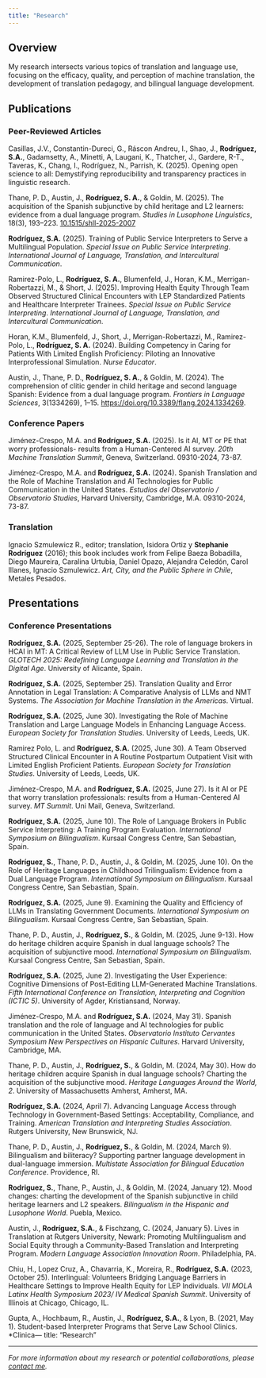 ```yaml
---
title: "Research"
---
```


## Overview

My research intersects various topics of translation and language use, focusing on the efficacy, quality, and perception of machine translation, the development of translation pedagogy, and bilingual language development.

## Publications

### Peer-Reviewed Articles

Casillas, J.V., Constantin-Dureci, G., Ráscon Andreu, I., Shao, J., **Rodríguez, S.A.**, Gadamsetty, A., Minetti, A, Laugani, K., Thatcher, J., Gardere, R-T., Taveras, K., Chang, I., Rodríguez, N., Parrish, K. (2025). Opening open science to all: Demystifying reproducibility and transparency practices in linguistic research.

Thane, P. D., Austin, J., **Rodríguez, S. A.**, & Goldin, M. (2025). The acquisition of the Spanish subjunctive by child heritage and L2 learners: evidence from a dual language program. *Studies in Lusophone Linguistics*, 18(3), 193–223. [10.1515/shll-2025-2007](https://doi.org/10.1515/shll-2025-2007)

**Rodríguez, S.A.** (2025). Training of Public Service Interpreters to Serve a Multilingual Population. *Special Issue on Public Service Interpreting*. *International Journal of Language, Translation, and Intercultural Communication*.

Ramirez-Polo, L., **Rodríguez, S. A.**, Blumenfeld, J., Horan, K.M., Merrigan-Robertazzi, M., & Short, J. (2025). Improving Health Equity Through Team Observed Structured Clinical Encounters with LEP Standardized Patients and Healthcare Interpreter Trainees. *Special Issue on Public Service Interpreting*. *International Journal of Language, Translation, and Intercultural Communication*.

Horan, K.M., Blumenfeld, J., Short, J., Merrigan-Robertazzi, M., Ramirez-Polo, L., **Rodríguez, S. A.** (2024). Building Competency in Caring for Patients With Limited English Proficiency: Piloting an Innovative Interprofessional Simulation. *Nurse Educator*.

Austin, J., Thane, P. D., **Rodríguez, S. A.**, & Goldin, M. (2024). The comprehension of clitic gender in child heritage and second language Spanish: Evidence from a dual language program. *Frontiers in Language Sciences*, 3(1334269), 1–15. [https://doi.org/10.3389/flang.2024.1334269](https://doi.org/10.3389/flang.2024.1334269).

### Conference Papers

Jiménez-Crespo, M.A. and **Rodríguez, S.A.** (2025). Is it AI, MT or PE that worry professionals- results from a Human-Centered AI survey. *20th Machine Translation Summit*, Geneva, Switzerland. 09310-2024, 73-87.

Jiménez-Crespo, M.A. and **Rodríguez, S.A.** (2024). Spanish Translation and the Role of Machine Translation and AI Technologies for Public Communication in the United States. *Estudios del Observatorio / Observatorio Studies*, Harvard University, Cambridge, M.A. 09310-2024, 73-87.

### Translation

Ignacio Szmulewicz R., editor; translation, Isidora Ortiz y **Stephanie Rodríguez** (2016); this book includes work from Felipe Baeza Bobadilla, Diego Maureira, Caralina Urtubia, Daniel Opazo, Alejandra Celedón, Carol Illanes, Ignacio Szmulewicz. *Art, City, and the Public Sphere in Chile*, Metales Pesados.

## Presentations

### Conference Presentations

**Rodríguez, S.A.** (2025, September 25-26). The role of language brokers in HCAI in MT: A Critical Review of LLM Use in Public Service Translation. *GLOTECH 2025: Redefining Language Learning and Translation in the Digital Age*. University of Alicante, Spain.

**Rodríguez, S.A.** (2025, September 25). Translation Quality and Error Annotation in Legal Translation: A Comparative Analysis of LLMs and NMT Systems. *The Association for Machine Translation in the Americas*. Virtual.

**Rodríguez, S.A.** (2025, June 30). Investigating the Role of Machine Translation and Large Language Models in Enhancing Language Access. *European Society for Translation Studies*. University of Leeds, Leeds, UK.

Ramirez Polo, L. and **Rodríguez, S.A.** (2025, June 30). A Team Observed Structured Clinical Encounter in A Routine Postpartum Outpatient Visit with Limited English Proficient Patients. *European Society for Translation Studies*. University of Leeds, Leeds, UK.

Jiménez-Crespo, M.A. and **Rodríguez, S.A.** (2025, June 27). Is it AI or PE that worry translation professionals: results from a Human-Centered AI survey. *MT Summit*. Uni Mail, Geneva, Switzerland.

**Rodríguez, S.A.** (2025, June 10). The Role of Language Brokers in Public Service Interpreting: A Training Program Evaluation. *International Symposium on Bilingualism*. Kursaal Congress Centre, San Sebastian, Spain.

**Rodríguez, S.**, Thane, P. D., Austin, J., & Goldin, M. (2025, June 10). On the Role of Heritage Languages in Childhood Trilingualism: Evidence from a Dual Language Program. *International Symposium on Bilingualism*. Kursaal Congress Centre, San Sebastian, Spain.

**Rodríguez, S.A.** (2025, June 9). Examining the Quality and Efficiency of LLMs in Translating Government Documents. *International Symposium on Bilingualism*. Kursaal Congress Centre, San Sebastian, Spain.

Thane, P. D., Austin, J., **Rodríguez, S.**, & Goldin, M. (2025, June 9-13). How do heritage children acquire Spanish in dual language schools? The acquisition of subjunctive mood. *International Symposium on Bilingualism*. Kursaal Congress Centre, San Sebastian, Spain.

**Rodríguez, S.A.** (2025, June 2). Investigating the User Experience: Cognitive Dimensions of Post-Editing LLM-Generated Machine Translations. *Fifth International Conference on Translation, Interpreting and Cognition (ICTIC 5)*. University of Agder, Kristiansand, Norway.

Jiménez-Crespo, M.A. and **Rodríguez, S.A.** (2024, May 31). Spanish translation and the role of language and AI technologies for public communication in the United States. *Observatorio Instituto Cervantes Symposium New Perspectives on Hispanic Cultures*. Harvard University, Cambridge, MA.

Thane, P. D., Austin, J., **Rodríguez, S.**, & Goldin, M. (2024, May 30). How do heritage children acquire Spanish in dual language schools? Charting the acquisition of the subjunctive mood. *Heritage Languages Around the World, 2*. University of Massachusetts Amherst, Amherst, MA.

**Rodríguez, S.A.** (2024, April 7). Advancing Language Access through Technology in Government-Based Settings: Acceptability, Compliance, and Training. *American Translation and Interpreting Studies Association*. Rutgers University, New Brunswick, NJ.

Thane, P. D., Austin, J., **Rodríguez, S.**, & Goldin, M. (2024, March 9). Bilingualism and biliteracy? Supporting partner language development in dual-language immersion. *Multistate Association for Bilingual Education Conference*. Providence, RI.

**Rodriguez, S.**, Thane, P., Austin, J., & Goldin, M. (2024, January 12). Mood changes: charting the development of the Spanish subjunctive in child heritage learners and L2 speakers. *Bilingualism in the Hispanic and Lusophone World*. Puebla, Mexico.

Austin, J., **Rodríguez, S.A.**, & Fischzang, C. (2024, January 5). Lives in Translation at Rutgers University, Newark: Promoting Multilingualism and Social Equity through a Community-Based Translation and Interpreting Program. *Modern Language Association Innovation Room*. Philadelphia, PA.

Chiu, H., Lopez Cruz, A., Chavarria, K., Moreira, R., **Rodríguez, S.A.** (2023, October 25). Interlingual: Volunteers Bridging Language Barriers in Healthcare Settings to Improve Health Equity for LEP Individuals. *VII MOLA Latinx Health Symposium 2023/ IV Medical Spanish Summit*. University of Illinois at Chicago, Chicago, IL.

Gupta, A., Hochbaum, R., Austin, J., **Rodríguez, S.A.**, & Lyon, B. (2021, May 1). Student-based Interpreter Programs that Serve Law School Clinics. *Clinica---
title: "Research"

---

*For more information about my research or potential collaborations, please [contact me](mailto:stephanie.rodrig@rutgers.edu).*
